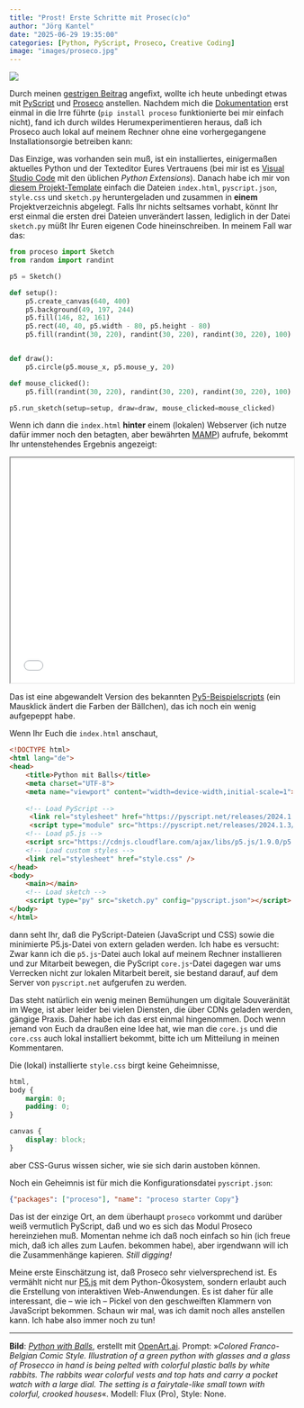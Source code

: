 ```yaml
---
title: "Prost! Erste Schritte mit Prosec(c)o"
author: "Jörg Kantel"
date: "2025-06-29 19:35:00"
categories: [Python, PyScript, Proseco, Creative Coding]
image: "images/proseco.jpg"
---
```


[![](images/proseco-b.jpg)](https://www.flickr.com/photos/schockwellenreiter/54621770541/)

Durch meinen [gestrigen Beitrag](https://kantel.github.io/posts/2025062801_python_im_browser/) angefixt, wollte ich heute unbedingt etwas mit [PyScript](http://cognitiones.kantel-chaos-team.de/programmierung/python/pyscript.html) und [Proseco](https://proceso.cc/) anstellen. Nachdem mich die [Dokumentation](https://proceso.cc/welcome/getting_started#local-anaconda-vs-code) erst einmal in die Irre führte (`pip install proceso` funktionierte bei mir einfach nicht), fand ich durch wildes Herumexperimentieren heraus, daß ich Proseco auch lokal auf meinem Rechner ohne eine vorhergegangene Installationsorgie betreiben kann:

Das Einzige, was vorhanden sein muß, ist ein installiertes, einigermaßen aktuelles Python und der Texteditor Eures Vertrauens (bei mir ist es [Visual Studio Code](http://cognitiones.kantel-chaos-team.de/produktivitaet/visualstudiocode.html) mit den üblichen *Python Extensions*). Danach habe ich mir von [diesem Projekt-Template](https://pyscript.com/@4b2d42a1-0e0c-430f-8b20-4b2c7ff0dc3e/58197361-1c5f-4d47-93a9-91570255fe85/latest?files=index.html) einfach die Dateien `index.html`, `pyscript.json`, `style.css` und `sketch.py` heruntergeladen und zusammen in **einem** Projektverzeichnis abgelegt. Falls Ihr nichts seltsames vorhabt, könnt Ihr erst einmal die ersten drei Dateien unverändert lassen, lediglich in der Datei `sketch.py` müßt Ihr Euren eigenen Code hineinschreiben. In meinem Fall war das:

~~~python
from proceso import Sketch
from random import randint

p5 = Sketch()

def setup():
    p5.create_canvas(640, 400)
    p5.background(49, 197, 244)
    p5.fill(146, 82, 161)
    p5.rect(40, 40, p5.width - 80, p5.height - 80)
    p5.fill(randint(30, 220), randint(30, 220), randint(30, 220), 100)


def draw():
    p5.circle(p5.mouse_x, p5.mouse_y, 20)

def mouse_clicked():
    p5.fill(randint(30, 220), randint(30, 220), randint(30, 220), 100)

p5.run_sketch(setup=setup, draw=draw, mouse_clicked=mouse_clicked)
~~~

Wenn ich dann die `index.html` **hinter** einem (lokalen) Webserver (ich nutze dafür immer noch den betagten, aber bewährten [MAMP](http://cognitiones.kantel-chaos-team.de/webworking/mamp.html)) aufrufe, bekommt Ihr untenstehendes Ergebnis angezeigt:

<iframe src="proseco/index.html" width="100%" height="400"></iframe>

Das ist eine abgewandelt Version des bekannten [Py5-Beispielscripts](https://py5coding.org/index.html) (ein Mausklick ändert die Farben der Bällchen), das ich noch ein wenig aufgepeppt habe.

Wenn Ihr Euch die `index.html` anschaut,

~~~html
<!DOCTYPE html>
<html lang="de">
<head>
    <title>Python mit Balls</title>
    <meta charset="UTF-8">
    <meta name="viewport" content="width=device-width,initial-scale=1">
    
    <!-- Load PyScript -->
     <link rel="stylesheet" href="https://pyscript.net/releases/2024.1.3/core.css" />
     <script type="module" src="https://pyscript.net/releases/2024.1.3/core.js"></script> 
    <!-- Load p5.js -->
    <script src="https://cdnjs.cloudflare.com/ajax/libs/p5.js/1.9.0/p5.min.js"></script>
    <!-- Load custom styles -->
    <link rel="stylesheet" href="style.css" />
</head>
<body>
    <main></main>   
    <!-- Load sketch -->
    <script type="py" src="sketch.py" config="pyscript.json"></script>
</body>
</html>
~~~

dann seht Ihr, daß die PyScript-Dateien (JavaScript und CSS) sowie die minimierte P5.js-Datei von extern geladen werden. Ich habe es versucht: Zwar kann ich die `p5.js`-Datei auch lokal auf meinem Rechner installieren und zur Mitarbeit bewegen, die PyScript `core.js`-Datei dagegen war ums Verrecken nicht zur lokalen Mitarbeit bereit, sie bestand darauf, auf dem Server von `pyscript.net` aufgerufen zu werden.

Das steht natürlich ein wenig meinen Bemühungen um digitale Souveränität im Wege, ist aber leider bei vielen Diensten, die über CDNs geladen werden, gängige Praxis. Daher habe ich das erst einmal hingenommen. Doch wenn jemand von Euch da draußen eine Idee hat, wie man die `core.js` und die `core.css` auch lokal installiert bekommt, bitte ich um Mitteilung in meinen Kommentaren.

Die (lokal) installierte `style.css` birgt keine Geheimnisse,

~~~css
html,
body {
    margin: 0;
    padding: 0;
}

canvas {
    display: block;
}
~~~

aber CSS-Gurus wissen sicher, wie sie sich darin austoben können.

Noch ein Geheimnis ist für mich die Konfigurationsdatei `pyscript.json`:

~~~json
{"packages": ["proceso"], "name": "proceso starter Copy"}
~~~

Das ist der einzige Ort, an dem überhaupt `proseco` vorkommt und darüber weiß vermutlich PyScript, daß und wo es sich das Modul Proseco hereinziehen muß. Momentan nehme ich daß noch einfach so hin (ich freue mich, daß ich alles zum Laufen. bekommen habe), aber irgendwann will ich die Zusammenhänge kapieren. *Still digging!*

Meine erste Einschätzung ist, daß Proseco sehr vielversprechend ist. Es vermählt nicht nur [P5.js](http://cognitiones.kantel-chaos-team.de/programmierung/creativecoding/processing/p5js.html) mit dem Python-Ökosystem, sondern erlaubt auch die Erstellung von interaktiven Web-Anwendungen. Es ist daher für alle interessant, die -- wie ich -- Pickel von den geschweiften Klammern von JavaScript bekommen. Schaun wir mal, was ich damit noch alles anstellen kann. Ich habe also immer noch zu tun!

---

**Bild**: *[Python with Balls](https://www.flickr.com/photos/schockwellenreiter/54621770541/)*, erstellt mit [OpenArt.ai](https://openart.ai/home). Prompt: »*Colored Franco-Belgian Comic Style. Illustration of a green python with glasses and a glass of Prosecco in hand is being pelted with colorful plastic balls by white rabbits. The rabbits wear colorful vests and top hats and carry a pocket watch with a large dial. The setting is a fairytale-like small town with colorful, crooked houses*«. Modell: Flux (Pro), Style: None.

